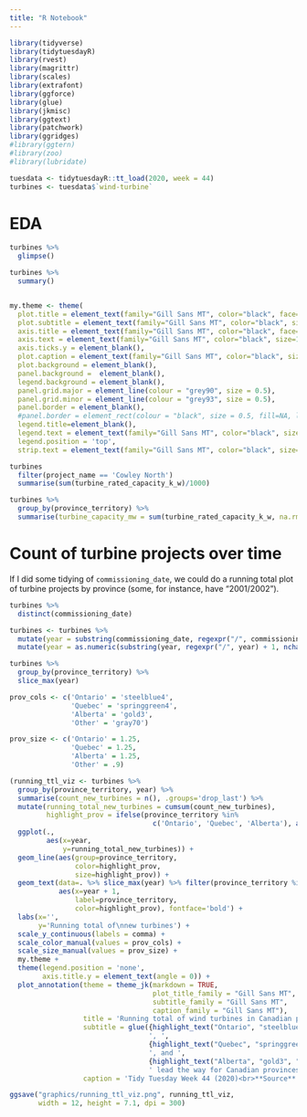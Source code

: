 ```yaml
---
title: "R Notebook"
---
```


```r
library(tidyverse)
library(tidytuesdayR)
library(rvest)
library(magrittr)
library(scales)
library(extrafont)
library(ggforce)
library(glue)
library(jkmisc)
library(ggtext)
library(patchwork)
library(ggridges)
#library(ggtern)
#library(zoo)
#library(lubridate)
```

```r
tuesdata <- tidytuesdayR::tt_load(2020, week = 44)
turbines <- tuesdata$`wind-turbine`
```

# EDA  

```r
turbines %>% 
  glimpse()
```

```r
turbines %>% 
  summary()
```

```r

```

```r
my.theme <- theme(
  plot.title = element_text(family="Gill Sans MT", color="black", face="bold", size=24, hjust=0), 
  plot.subtitle = element_text(family="Gill Sans MT", color="black", size=12, hjust=0), 
  axis.title = element_text(family="Gill Sans MT", color="black", face="bold", size=12), 
  axis.text = element_text(family="Gill Sans MT", color="black", size=18), 
  axis.ticks.y = element_blank(), 
  plot.caption = element_text(family="Gill Sans MT", color="black", size=12), 
  plot.background = element_blank(),
  panel.background =  element_blank(), 
  legend.background = element_blank(), 
  panel.grid.major = element_line(colour = "grey90", size = 0.5),
  panel.grid.minor = element_line(colour = "grey93", size = 0.5),
  panel.border = element_blank(), 
  #panel.border = element_rect(colour = "black", size = 0.5, fill=NA, linetype = 1),
  legend.title=element_blank(), 
  legend.text = element_text(family="Gill Sans MT", color="black", size=12, hjust=0),
  legend.position = 'top',
  strip.text = element_text(family="Gill Sans MT", color="black", size=14))
```

```r
turbines
  filter(project_name == 'Cowley North') 
  summarise(sum(turbine_rated_capacity_k_w)/1000)
```

```r
turbines %>% 
  group_by(province_territory) %>% 
  summarise(turbine_capacity_mw = sum(turbine_rated_capacity_k_w, na.rm = TRUE) / 1000)
```

# Count of turbine projects over time 

If I did some tidying of `commissioning_date`, we could do a running total plot of turbine projects by province (some, for instance, have "2001/2002").

```r
turbines %>% 
  distinct(commissioning_date)
```

```r
turbines <- turbines %>% 
  mutate(year = substring(commissioning_date, regexpr("/", commissioning_date) + 1, nchar(commissioning_date))) %>% 
  mutate(year = as.numeric(substring(year, regexpr("/", year) + 1, nchar(year))))
```

```r
turbines %>% 
  group_by(province_territory) %>% 
  slice_max(year)
```

```r
prov_cols <- c('Ontario' = 'steelblue4',
               'Quebec' = 'springgreen4',
               'Alberta' = 'gold3',
               'Other' = 'gray70')

prov_size <- c('Ontario' = 1.25,
               'Quebec' = 1.25,
               'Alberta' = 1.25,
               'Other' = .9)
```



```r
(running_ttl_viz <- turbines %>%  
  group_by(province_territory, year) %>% 
  summarise(count_new_turbines = n(), .groups='drop_last') %>% 
  mutate(running_total_new_turbines = cumsum(count_new_turbines),
         highlight_prov = ifelse(province_territory %in% 
                                   c('Ontario', 'Quebec', 'Alberta'), as.character(province_territory), 'Other')) %>% 
  ggplot(.,
         aes(x=year,
             y=running_total_new_turbines)) + 
  geom_line(aes(group=province_territory,
                color=highlight_prov,
                size=highlight_prov)) + 
  geom_text(data=. %>% slice_max(year) %>% filter(province_territory %in% c('Ontario', 'Quebec', 'Alberta')),
            aes(x=year + 1,
                label=province_territory,
                color=highlight_prov), fontface='bold') + 
  labs(x='',
       y='Running total of\nnew turbines') + 
  scale_y_continuous(labels = comma) + 
  scale_color_manual(values = prov_cols) + 
  scale_size_manual(values = prov_size) + 
  my.theme + 
  theme(legend.position = 'none',
        axis.title.y = element_text(angle = 0)) + 
  plot_annotation(theme = theme_jk(markdown = TRUE,
                                   plot_title_family = "Gill Sans MT",
                                   subtitle_family = "Gill Sans MT",
                                   caption_family = "Gill Sans MT"),
                  title = 'Running total of wind turbines in Canadian provinces over time',
                  subtitle = glue({highlight_text("Ontario", "steelblue4", "b")},
                                  ', ',
                                  {highlight_text("Quebec", "springgreen4", "b")},
                                  ', and ',
                                  {highlight_text("Alberta", "gold3", "b")},
                                  ' lead the way for Canadian provinces.<br>This graphic is measuring the count of turbines commissioned by province over time and does not consider the generating capacity<br>of each wind turbine or their decay over time. The gray lines represent other Canadian provinces that have far fewer turbines.'),
                  caption = 'Tidy Tuesday Week 44 (2020)<br>**Source**: Government of Canada<br>Created by @mickey_rafa'))
```


```r
ggsave("graphics/running_ttl_viz.png", running_ttl_viz,
       width = 12, height = 7.1, dpi = 300)
```


